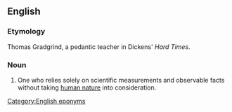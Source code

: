 ==English==

===Etymology===
Thomas Gradgrind, a pedantic teacher in Dickens' ''Hard Times''.

===Noun===
{{en-noun}}

# {{lb|en|obsolete}} One who relies solely on scientific measurements and observable facts without taking [[human nature]] into consideration.

[[Category:English eponyms]]